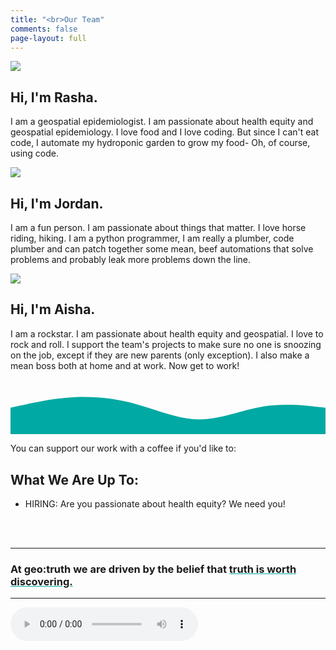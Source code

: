 ```yaml
---
title: "<br>Our Team"
comments: false
page-layout: full
---
```


::: column-screen
```{=html}
<link rel="stylesheet" href="/html/landing_page_styles.css">






<div class="gradient_bg">
<div class="hero_image">
<img src="img/rashaheadshot.jpg"/> </div>
<div class="hero_content">
<h2>Hi, I'm <span class="gradient_text">Rasha</span>.</h2></span>
I am a geospatial epidemiologist. I am passionate about health equity and geospatial epidemiology. I love food and I love coding. But since I can't eat code, I automate my hydroponic garden to grow my food- Oh, of course, using code. 

<p></p><p></p><p></p><p></p>



<div class="gradient_bg">
<div class="hero_image">
<img src="/img/g.gif"/> </div>
<div class="hero_content">
<h2>Hi, I'm <span class="gradient_text">Jordan</span>.</h2></span>
I am a fun person. I am passionate about things that matter. I love horse riding, hiking. I am a python programmer, I am really a plumber, code plumber and can patch together some mean, beef automations that solve problems and probably leak more problems down the line.
<p></p><p></p><p></p><p></p>


<div class="gradient_bg">
<div class="hero_image">
<img src="/img/g.gif"/> </div>
<div class="hero_content">
<h2>Hi, I'm <span class="gradient_text">Aisha</span>.</h2></span>
I am a rockstar. I am passionate about health equity and geospatial. I love to rock and roll. I support the team's projects to make sure no one is snoozing on the job, except if they are new parents (only exception). I also make a mean boss both at home and at work. Now get to work!

<p></p>

</div>
</div>





<p>


<div id="dot_container">
</div>
</div>
    <svg id="bottom_wave" xmlns="http://www.w3.org/2000/svg" viewBox="0 0 1440 250">
        <path
                fill="#00A9A3"
                fill-opacity="1"
                d="M0,128L48,117.3C96,107,192,85,288,80C384,75,480,85,576,112C672,139,768,181,864,181.3C960,181,1056,139,1152,122.7C1248,107,1344,117,1392,122.7L1440,128L1440,320L1392,320C1344,320,1248,320,1152,320C1056,320,960,320,864,320C768,320,672,320,576,320C480,320,384,320,288,320C192,320,96,320,48,320L0,320Z"
        ></path>
    </svg>
 
    


<p>

</p>




<div class="grid">
  <div class="g-col-12 g-col-md-8 align-self-right">
    <p>You can support our work with a coffee if you'd like to:
  <div class="g-col-12 g-col-md-4 align-self-right">
    <script type="text/javascript" src="https://cdnjs.buymeacoffee.com/1.0.0/button.prod.min.js" data-name="bmc-button" data-slug="geotruth" data-color="#DDDDDD" data-emoji=""  data-font="Poppins" data-text="Buy Us a Cup of Coffee" data-outline-color="#000000" data-font-color="#000000" data-coffee-color="#00A9A3" ></script>
  </div>  </div>  </div> 


<script src="html/jquery.min.js"></script>
<script src="html/TweenMax.min.js"></script>
<!--<script src="html/parallax.js"></script>-->
```
:::

## What We Are Up To:

-   HIRING: Are you passionate about health equity? We need you!

\
\

------------------------------------------------------------------------

```{=html}
<h3>At geo:truth we are driven by the belief that <span style='text-decoration: underline;text-decoration-color: #00A9A3;'>truth is worth discovering.</span></h3>
```

------------------------------------------------------------------------

<audio controls autoplay loop>

<source src="/audio/videosudden.mp4" type="audio/mpeg">

Your browser does not support the audio tag.</audio>

<!-- ```{css echo=FALSE} -->

<!-- .embed-container { -->

<!--     position: relative; -->

<!--     padding-bottom: 129%; -->

<!--     height: 0; -->

<!--     overflow: hidden; -->

<!--     max-width: 100%; -->

<!-- } -->

<!-- .embed-container iframe, -->

<!-- .embed-container object, -->

<!-- .embed-container embed { -->

<!--     position: absolute; -->

<!--     top: 0; -->

<!--     left: 0; -->

<!--     width: 100%; -->

<!--     height: 100%; -->

<!-- } -->

<!-- ``` -->

<!-- ```{=html} -->

<!-- <p class="text-center"> -->

<!--   <a class="btn btn-primary btn-lg cv-download" href="`r rmarkdown::metadata$cv$pdf`" target="_blank"> -->

<!--     <i class="fa-solid fa-file-arrow-down"></i>&ensp;Download current CV -->

<!--   </a> -->

<!-- </p> -->

<!-- <div class="embed-container"> -->

<!--   <iframe src="`r rmarkdown::metadata$cv$pdf`#toolbar=0" style="border: 0.5px"></iframe> -->

<!-- </div> -->

<!-- <p> -->

<!-- ``` -->

